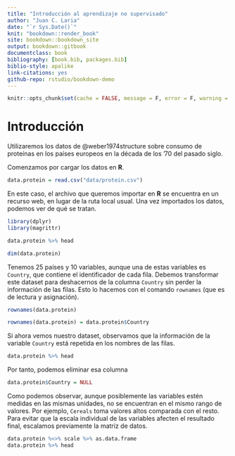 ```yaml
--- 
title: "Introducción al aprendizaje no supervisado"
author: "Juan C. Laria"
date: "`r Sys.Date()`"
knit: "bookdown::render_book"
site: bookdown::bookdown_site
output: bookdown::gitbook
documentclass: book
bibliography: [book.bib, packages.bib]
biblio-style: apalike
link-citations: yes
github-repo: rstudio/bookdown-demo
---
```


```r
knitr::opts_chunk$set(cache = FALSE, message = F, error = F, warning = F, eval = TRUE)
```

# Introducción {-}

Utilizaremos los datos de @weber1974structure sobre consumo de proteínas en los países europeos en la década de los '70 del pasado siglo.

Comenzamos por cargar los datos en **R**.

```r
data.protein = read.csv("data/protein.csv")
```

En este caso, el archivo que queremos importar en **R** se encuentra en un recurso web, en lugar de la ruta local usual. Una vez importados los datos, podemos ver de qué se tratan.

```r
library(dplyr)
library(magrittr)

data.protein %>% head
```


```r
dim(data.protein)
```

Tenemos 25 países y 10 variables, aunque una de estas variables es `Country`, que contiene el identificador de cada fila. Debemos transformar este dataset para deshacernos de la columna `Country` sin perder la información de las filas. Esto lo hacemos con el comando `rownames` (que es de lectura y asignación).

```r
rownames(data.protein)
```

```r
rownames(data.protein) = data.protein$Country
```

Si ahora vemos nuestro dataset, observamos que la información de la variable `Country` está repetida en los nombres de las filas.

```r
data.protein %>% head
```

Por tanto, podemos eliminar esa columna

```r
data.protein$Country = NULL
```

Como podemos observar, aunque posiblemente las variables estén medidas en las mismas unidades, no se encuentran en el mismo rango de valores. Por ejemplo, `Cereals` toma valores altos comparada con el resto. Para evitar que la escala individual de las variables afecten el resultado final, escalamos previamente la matriz de datos.


```r
data.protein %<>% scale %>% as.data.frame
data.protein %>% head
```


